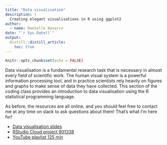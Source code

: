```yaml
---
title: "Data visualisation"
description: |
  Creating elegant visualisations in R using ggplot2 
author:
  - name: Danielle Navarro 
date: "`r Sys.Date()`"
output:
  distill::distill_article:
    toc: true
---
```


```r
knitr::opts_chunk$set(echo = FALSE)
```

Data visualisation is a fundamental research task that is necessary in almost every field of scientific work. The human visual system is a powerful information processing tool, and in practice scientists rely heavily on figures and graphs to make sense of data they have collected. This section of the coding class provides an introduction to data visualisation using the R statistical programming language.

As before, the resources are all online, and you should feel free to contact me at any time on slack to ask questions about them! That's what I'm here for! 

- [Data visualisation slides](https://slides.djnavarro.net/starting-ggplot2)
- [RStudio Cloud project 901338](https://rstudio.cloud/project/901338)
- [YouTube playlist 125 min](https://www.youtube.com/watch?v=6vdHGnD51F8&list=PLRPB0ZzEYegPa4uvvAVJnr6loSKbN4wLb&index=2)





